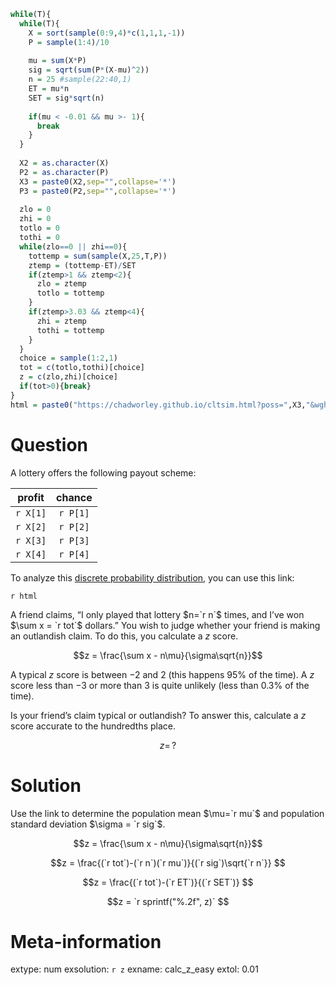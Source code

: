 ```r
while(T){
  while(T){
    X = sort(sample(0:9,4)*c(1,1,1,-1))
    P = sample(1:4)/10
    
    mu = sum(X*P)
    sig = sqrt(sum(P*(X-mu)^2))
    n = 25 #sample(22:40,1)
    ET = mu*n
    SET = sig*sqrt(n)
  
    if(mu < -0.01 && mu >- 1){
      break
    }
  }
  
  X2 = as.character(X)
  P2 = as.character(P)
  X3 = paste0(X2,sep="",collapse='*')
  P3 = paste0(P2,sep="",collapse='*')
  
  zlo = 0
  zhi = 0
  totlo = 0
  tothi = 0
  while(zlo==0 || zhi==0){
    tottemp = sum(sample(X,25,T,P))
    ztemp = (tottemp-ET)/SET
    if(ztemp>1 && ztemp<2){
      zlo = ztemp
      totlo = tottemp
    }
    if(ztemp>3.03 && ztemp<4){
      zhi = ztemp
      tothi = tottemp
    }
  }
  choice = sample(1:2,1)
  tot = c(totlo,tothi)[choice]
  z = c(zlo,zhi)[choice]
  if(tot>0){break}
}
html = paste0("https://chadworley.github.io/cltsim.html?poss=",X3,"&wght=",P3)
```


Question
========

A lottery offers the following payout scheme:

| profit | chance |
|:---:|:---:|
| `r X[1]` | `r P[1]` |
| `r X[2]` | `r P[2]` |
| `r X[3]` | `r P[3]` |
| `r X[4]` | `r P[4]` |

To analyze this [discrete probability distribution](https://en.wikipedia.org/wiki/Probability_mass_function){target="_blank"}, you can use this link: 

`r html`

A friend claims, "I only played that lottery $n=`r n`$ times, and I've won $\sum x = `r tot`$ dollars." You wish to judge whether your friend is making an outlandish claim. To do this, you calculate a $z$ score.

$$z = \frac{\sum x - n\mu}{\sigma\sqrt{n}}$$

A typical $z$ score is between $-2$ and $2$ (this happens 95\% of the time). A $z$ score less than $-3$ or more than $3$ is quite unlikely (less than 0.3% of the time). 

Is your friend's claim typical or outlandish? To answer this, calculate a $z$ score accurate to the hundredths place.

$$z=\,?$$


Solution
========

Use the link to determine the population mean $\mu=`r mu`$ and population standard deviation $\sigma = `r sig`$.

$$z = \frac{\sum x - n\mu}{\sigma\sqrt{n}}$$

$$z = \frac{(`r tot`)-(`r n`)(`r mu`)}{(`r sig`)\sqrt{`r n`}} $$

$$z = \frac{(`r tot`)-(`r ET`)}{(`r SET`)} $$

$$z = `r sprintf("%.2f", z)` $$


Meta-information
================
extype: num
exsolution: `r z`
exname: calc_z_easy
extol: 0.01
